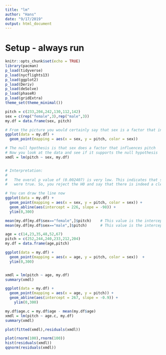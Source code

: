 ```yaml
---
title: "lm"
author: "Hans"
date: "9/17/2019"
output: html_document
---
```


# Setup - always run

```r
knitr::opts_chunk$set(echo = TRUE)
library(pacman)
p_load(tidyverse)
p_load(nycflights13)
p_load(ggplot2)
p_load(Deriv)
p_load(deSolve)
p_load(phaseR)
p_load(gridExtra)
theme_set(theme_minimal())
```




```r
pitch = c(233,204,242,130,112,142)
sex = c(rep("female",3),rep("male",3))
my.df = data.frame(sex, pitch)

# From the picture you would certainly say that sex is a factor that influences pitch
ggplot(data = my.df) +
  geom_point(mapping = aes(x = sex, y = pitch, color = sex))  

# The null hpothesis is that sex does a factor that influences pitch
# Now you look at the data and see if it supports the null hypothesis
xmdl = lm(pitch ~ sex, my.df)


# Interpretation:
#   
#   The overal p value of (0.002407) is very low. This indicates that such data would be very unlikely if the H0 hypothesis 
#   were true. So, you reject the H0 and say that there is indeed a clear effect 

# You can draw the line now
ggplot(data = my.df) +
  geom_point(mapping = aes(x = sex, y = pitch, color = sex)) +
  geom_abline(aes(intercept = 226, slope = -98)) +
  ylim(0,300)

mean(my.df[my.df$sex=="female",]$pitch)    # This value is the intercept in the lm summary output
mean(my.df[my.df$sex=="male",]$pitch)      # This value is the intercept + sexmale in the lm summary output
```

```r
age = c(14,23,35,48,52,67)
pitch = c(252,244,240,233,212,204)
my.df = data.frame(age,pitch)

ggplot(data = my.df) +
  geom_point(mapping = aes(x = age, y = pitch, color = sex))  +
  ylim(0,300)


xmdl = lm(pitch ~ age, my.df)
summary(xmdl)

ggplot(data = my.df) +
  geom_point(mapping = aes(x = age, y = pitch)) +
  geom_abline(aes(intercept = 267, slope = -0.9)) +
    ylim(0,300)

my.df$age.c = my.df$age - mean(my.df$age)
xmdl = lm(pitch ~ age.c, my.df)
summary(xmdl)

plot(fitted(xmdl),residuals(xmdl))

plot(rnorm(100),rnorm(100))
hist(residuals(xmdl))
qqnorm(residuals(xmdl))
```


